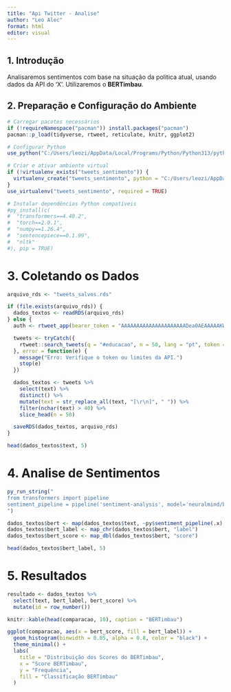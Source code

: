 ---
title: "Api Twitter - Analise"
author: "Leo Alec"
format: html
editor: visual
---

## 1. Introdução

Analisaremos sentimentos com base na situação da politica atual, usando dados da API do 'X'. Utilizaremos o **BERTimbau**.

## 2. Preparação e Configuração do Ambiente

```{r, message=FALSE, warning=FALSE}
# Carregar pacotes necessários
if (!requireNamespace("pacman")) install.packages("pacman")
pacman::p_load(tidyverse, rtweet, reticulate, knitr, ggplot2)

# Configurar Python
use_python("C:/Users/leozi/AppData/Local/Programs/Python/Python313/python.exe", required = TRUE)

# Criar e ativar ambiente virtual
if (!virtualenv_exists("tweets_sentimento")) {
  virtualenv_create("tweets_sentimento", python = "C:/Users/leozi/AppData/Local/Programs/Python/Python313/python.exe")
}
use_virtualenv("tweets_sentimento", required = TRUE)

# Instalar dependências Python compatíveis
#py_install(c(
#  "transformers==4.40.2",
#  "torch==2.0.1",
#  "numpy==1.26.4",
#  "sentencepiece==0.1.99",
#  "nltk"
#), pip = TRUE)
```

# 3. Coletando os Dados

```{r}
arquivo_rds <- "tweets_salvos.rds"

if (file.exists(arquivo_rds)) {
  dados_textos <- readRDS(arquivo_rds)
} else {
  auth <- rtweet_app(bearer_token = "AAAAAAAAAAAAAAAAAAAAADea0AEAAAAAKWTOVoiuveQFfbU7tAEkl2US7H4%3DVQXOBrTqeCrSE8AG4TE371ETt1aCNOfnZk3B1IHELpZcBrfMO7")

  tweets <- tryCatch({
    rtweet::search_tweets(q = "#educacao", n = 50, lang = "pt", token = auth)
  }, error = function(e) {
    message("Erro: Verifique o token ou limites da API.")
    stop(e)
  })

  dados_textos <- tweets %>%
    select(text) %>%
    distinct() %>%
    mutate(text = str_replace_all(text, "[\r\n]", " ")) %>%
    filter(nchar(text) > 40) %>%
    slice_head(n = 50)

  saveRDS(dados_textos, arquivo_rds)
}

head(dados_textos$text, 5)
```

# 4. Analise de Sentimentos

```{r}
py_run_string("
from transformers import pipeline
sentiment_pipeline = pipeline('sentiment-analysis', model='neuralmind/bert-base-portuguese-cased')
")

dados_textos$bert <- map(dados_textos$text, ~py$sentiment_pipeline(.x)[[1]])
dados_textos$bert_label <- map_chr(dados_textos$bert, "label")
dados_textos$bert_score <- map_dbl(dados_textos$bert, "score")

head(dados_textos$bert_label, 5)
```

# 5. Resultados

```{r}
resultado <- dados_textos %>%
  select(text, bert_label, bert_score) %>%
  mutate(id = row_number())

knitr::kable(head(comparacao, 10), caption = "BERTimbau")
```

```{r}
ggplot(comparacao, aes(x = bert_score, fill = bert_label)) +
  geom_histogram(binwidth = 0.05, alpha = 0.8, color = "black") +
  theme_minimal() +
  labs(
    title = "Distribuição dos Scores do BERTimbau",
    x = "Score BERTimbau",
    y = "Frequência",
    fill = "Classificação BERTimbau"
  )
```
